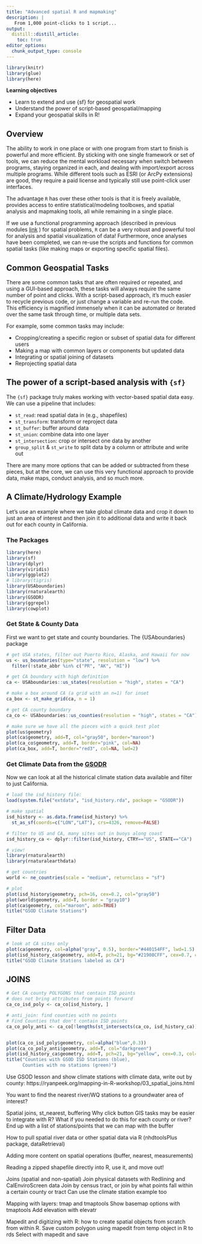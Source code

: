 ```yaml
---
title: "Advanced spatial R and mapmaking"
description: | 
   From 1,000 point-clicks to 1 script...
output: 
  distill::distill_article:
    toc: true
editor_options: 
  chunk_output_type: console
---
```


```r

library(knitr)
library(glue)
library(here)

```

::: {.obj}
**Learning objectives**

-   Learn to extend and use {sf} for geospatial work
-   Understand the power of script-based geospatial/mapping
-   Expand your geospatial skills in R!
:::


## Overview

The ability to work in one place or with one program from start to finish is powerful and more efficient. By sticking with one single framework or set of tools, we can reduce the mental workload necessary when switch between programs, staying organized in each, and dealing with import/export across multiple programs. While different tools such as ESRI (or ArcPy extensions) are good, they require a paid license and typically still use point-click user interfaces.

The advantage `R` has over these other tools is that it is freely available, provides access to entire statistical/modeling toolboxes, and spatial analysis and mapmaking tools, all while remaining in a single place. 

If we use a functional programming approach (described in previous modules [link]() ) for spatial problems, `R` can be a very robust and powerful tool for analysis and spatial visualization of data! Furthermore, once analyses have been completed, we can re-use the scripts and functions for common spatial tasks (like making maps or exporting specific spatial files).

## Common Geospatial Tasks

There are some common tasks that are often required or repeated, and using a GUI-based approach, these tasks will always require the same number of point and clicks. With a script-based approach, it's much easier to recycle previous code, or just change a variable and re-run the code. This efficiency is magnified immensely when it can be automated or iterated over the same task through time, or multiple data sets.

For example, some common tasks may include:

 - Cropping/creating a specific region or subset of spatial data for different users
 - Making a map with common layers or components but updated data
 - Integrating or spatial joining of datasets
 - Reprojecting spatial data
 
## The power of a script-based analysis with `{sf}`

The `{sf}` package truly makes working with vector-based spatial data easy. We can use a pipeline that includes:

 - `st_read`: read spatial data in (e.g., shapefiles)
 - `st_transform`: transform or reproject data
 - `st_buffer`: buffer around data
 - `st_union`: combine data into one layer
 - `st_intersection`: crop or intersect one data by another
 - `group_split` & `st_write` to split data by a column or attribute and write out
 
There are many more options that can be added or subtracted from these pieces, but at the core, we can use this very functional approach to provide data, make maps, conduct analysis, and so much more.

## A Climate/Hydrology Example

Let's use an example where we take global climate data and crop it down to just an area of interest and then join it to additional data and write it back out for each county in California.

### The Packages

```r

library(here)
library(sf)
library(dplyr)
library(viridis)
library(ggplot2)
# library(tigris)
library(USAboundaries)
library(rnaturalearth)
library(GSODR)
library(ggrepel)
library(cowplot)

```

### Get State & County Data

First we want to get state and county boundaries. The {USAboundaries} package

```r

# get USA states, filter out Puerto Rico, Alaska, and Hawaii for now
us <- us_boundaries(type="state", resolution = "low") %>% 
  filter(!state_abbr %in% c("PR", "AK", "HI"))

# get CA boundary with high definition
ca <- USAboundaries::us_states(resolution = "high", states = "CA")

# make a box around CA (a grid with an n=1) for inset
ca_box <- st_make_grid(ca, n = 1)

# get CA county boundary
ca_co <- USAboundaries::us_counties(resolution = "high", states = "CA")

# make sure we have all the pieces with a quick test plot
plot(us$geometry)
plot(ca$geometry, add=T, col="gray50", border="maroon")
plot(ca_co$geometry, add=T, border="pink", col=NA)
plot(ca_box, add=T, border="red3", col=NA, lwd=2)

```

### Get Climate Data from the [GSODR](https://ropensci.github.io/GSODR/)

Now we can look at all the historical climate station data available and filter to just California.

```r

# load the isd_history file:
load(system.file("extdata", "isd_history.rda", package = "GSODR"))

# make spatial
isd_history <- as.data.frame(isd_history) %>% 
  st_as_sf(coords=c("LON","LAT"), crs=4326, remove=FALSE)  

# filter to US and CA, many sites out in buoys along coast
isd_history_ca <- dplyr::filter(isd_history, CTRY=="US", STATE=="CA")

# view!
library(rnaturalearth)
library(rnaturalearthdata)

# get countries
world <- ne_countries(scale = "medium", returnclass = "sf")

# plot
plot(isd_history$geometry, pch=16, cex=0.2, col="gray50")
plot(world$geometry, add=T, border = "gray10")
plot(ca$geometry, col="maroon", add=TRUE)
title("GSOD Climate Stations")

```


## Filter Data

```r
# look at CA sites only
plot(ca$geometry, col=alpha("gray", 0.5), border="#440154FF", lwd=1.5)
plot(isd_history_ca$geometry, add=T, pch=21, bg="#21908CFF", cex=0.7, col="black")
title("GSOD Climate Stations labeled as CA")
```


## JOINS

```r
# Get CA county POLYGONS that contain ISD points 
# does not bring attributes from points forward
ca_co_isd_poly <- ca_co[isd_history, ]

# anti_join: find counties with no points
# Find Counties that don't contain ISD points
ca_co_poly_anti <- ca_co[!lengths(st_intersects(ca_co, isd_history_ca)), ]


plot(ca_co_isd_poly$geometry, col=alpha("blue",0.3))
plot(ca_co_poly_anti$geometry, add=T, col="darkgreen")
plot(isd_history_ca$geometry, add=T, pch=21, bg="yellow", cex=0.3, col="black")
title("Counties with GSOD ISD Stations (blue), 
      Counties with no stations (green)")
```


Use GSOD lesson and show climate stations with climate data, write out by county: https://ryanpeek.org/mapping-in-R-workshop/03_spatial_joins.html

You want to find the nearest river/WQ stations to a groundwater area of interest?

Spatial joins, st_nearest, buffering
Why click button GIS tasks may be easier to integrate with R? What if you needed to do this for each county or river?
End up with a list of stations/points that we can map with the buffer

How to pull spatial river data or other spatial data via R (nhdtoolsPlus package, dataRetrieval)

Adding more content on spatial operations (buffer, nearest, measurements)

Reading a zipped shapefile directly into R, use it, and move out!

Joins (spatial and non-spatial)
Join physical datasets with Redlining and CalEnviroScreen data
Join by census tract, or join by what points fall within a certain county or tract
Can use the climate station example too 

Mapping with layers: tmap and tmaptools
Show basemap options with tmaptools
Add elevation with elevatr

Mapedit and digitizing with R: how to create spatial objects from scratch from within R.
Save custom polygon using mapedit from temp object in R to rds
Select with mapedit and save 
